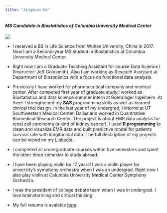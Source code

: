 ```yaml
---
title: "Jingxuan He"
---
```


#### *MS Candidate in Biostatistics of Columbia University Medical Center*

<img src="images/foto2.jpg" style="width:85%, height:30%">

- I received a BS in Life Science from Wuhan University, China in 2017. Now I am a Second-year MS student in Biostatistics at Columbia University Medical Center.

- Right now I am a Graduate Teaching Assistant for course Data Science I (Instructor: Jeff Goldsmith). Also I am working as Reseach Assistant at Department of Biostatistics with a focus on functional data analysis.

- Previously I have worked for pharmaceutical company and medical center. After competed first year of graduate study,I worked as Biostatistics and data science summer intern at Boehringer Ingelheim. At there I strengthened my **SAS** programming skills as well as learned clinical trial design. In the last year of my undergrad, I internd at UT Southwestern Medical Center, Dallas and worked in Quantitative Biomedical Research Center. The project is about EMR data analysis for renal cell carcinoma (a kind of kidney cancer). I used **R programming** to clean and visualize EMR data and built predictive model for patients survival rate with longitudinal data. The full description of my projects can be viewd on my [Linkedin](https://www.linkedin.com/in/jingxuanh/).

- I completed all undergraduate courses within five semesters and spent the other three semester to study abroad.

- I have been playing violin for 17 years! I was a violin player for university's symphony orchestra when I was an undergrad. Right now I also play violin at Columbia University Medical Center Symphony Orchestra.

- I was the president of college debate team when I was in undergrad. I love brainstorming and critical thinking.

- My full resume is avalable [here](https://jingxuanh.github.io/about.html)